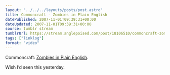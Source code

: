 ```yaml
---
layout: "../../../layouts/posts/post.astro"
title: Commoncraft - Zombies in Plain English
datePublished: 2007-11-01T09:39:31+00:00
dateUpdated: 2007-11-01T09:39:31+00:00
source: tumblr stream
tumblrUrl: https://stream.anglepoised.com/post/18106510/commoncraft-zombies-in-plain-english-wish-id
tags: ["linklog"]
format: "video"
---
```



<YouTube id="https://www.youtube.com/watch?v=bVnfyradCPY" />

Commoncraft: [Zombies in Plain English][1].

Wish I&rsquo;d seen this yesterday.

[1]: http://www.commoncraft.com/zombies
